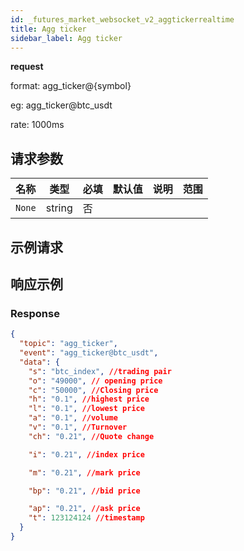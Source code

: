 ```yaml
---
id: _futures_market_websocket_v2_aggtickerrealtime
title: Agg ticker
sidebar_label: Agg ticker
---
```


**request**

format: agg_ticker@\{symbol\}

eg: agg_ticker@btc_usdt

rate: 1000ms

## 请求参数

| 名称   | 类型   | 必填 | 默认值 | 说明 | 范围 |
| ------ | ------ | ---- | ------ | ---- | ---- |
| `None` | string | 否   |        |      |      |

## 示例请求

## 响应示例

### Response

```json
{
  "topic": "agg_ticker",
  "event": "agg_ticker@btc_usdt",
  "data": {
    "s": "btc_index", //trading pair
    "o": "49000", // opening price
    "c": "50000", //Closing price
    "h": "0.1", //highest price
    "l": "0.1", //lowest price
    "a": "0.1", //volume
    "v": "0.1", //Turnover
    "ch": "0.21", //Quote change

    "i": "0.21", //index price

    "m": "0.21", //mark price

    "bp": "0.21", //bid price

    "ap": "0.21", //ask price
    "t": 123124124 //timestamp
  }
}
```
